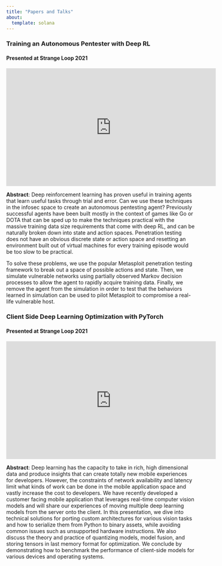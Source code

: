```yaml
---
title: "Papers and Talks"
about:
  template: solana
---
```

### Training an Autonomous Pentester with Deep RL

#### Presented at Strange Loop 2021
<iframe width="560" height="315" src="https://www.youtube.com/embed/EiI69BdWKPs" title="YouTube video player" frameborder="0" allow="accelerometer; autoplay; clipboard-write; encrypted-media; gyroscope; picture-in-picture" allowfullscreen></iframe>

**Abstract**: Deep reinforcement learning has proven useful in training agents that learn useful tasks through trial and error. Can we use these techniques in the infosec space to create an autonomous pentesting agent? Previously successful agents have been built mostly in the context of games like Go or DOTA that can be sped up to make the techniques practical with the massive training data size requirements that come with deep RL, and can be naturally broken down into state and action spaces. Penetration testing does not have an obvious discrete state or action space and resetting an environment built out of virtual machines for every training episode would be too slow to be practical.

To solve these problems, we use the popular Metasploit penetration testing framework to break out a space of possible actions and state. Then, we simulate vulnerable networks using partially observed Markov decision processes to allow the agent to rapidly acquire training data. Finally, we remove the agent from the simulation in order to test that the behaviors learned in simulation can be used to pilot Metasploit to compromise a real-life vulnerable host.

### Client Side Deep Learning Optimization with PyTorch

#### Presented at Strange Loop 2021
<iframe width="560" height="315" src="https://www.youtube.com/embed/s-CbBWKK5gk" title="YouTube video player" frameborder="0" allow="accelerometer; autoplay; clipboard-write; encrypted-media; gyroscope; picture-in-picture" allowfullscreen></iframe>

**Abstract**: Deep learning has the capacity to take in rich, high dimensional data and produce insights that can create totally new mobile experiences for developers. However, the constraints of network availability and latency limit what kinds of work can be done in the mobile application space and vastly increase the cost to developers. We have recently developed a customer facing mobile application that leverages real-time computer vision models and will share our experiences of moving multiple deep learning models from the server onto the client. In this presentation, we dive into technical solutions for porting custom architectures for various vision tasks and how to serialize them from Python to binary assets, while avoiding common issues such as unsupported hardware instructions. We also discuss the theory and practice of quantizing models, model fusion, and storing tensors in last memory format for optimization. We conclude by demonstrating how to benchmark the performance of client-side models for various devices and operating systems.
